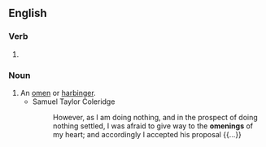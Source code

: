 ==English==

===Verb===
{{head|en|verb form}}

# {{present participle of|omen|lang=en|nocat=1}}

===Noun===
{{en-noun}}

# An [[omen]] or [[harbinger]].
#* Samuel Taylor Coleridge
#*: However, as I am doing nothing, and in the prospect of doing nothing settled, I was afraid to give way to the '''omenings''' of my heart; and accordingly I accepted his proposal {{...}}
